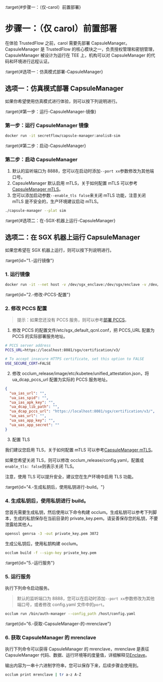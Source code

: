 :target{#步骤一：（仅-carol）前置部署}

# 步骤一：（仅 carol）前置部署

在体验 TrustedFlow 之前，carol 需要先部署 CapsuleManager。CapsuleManager 是 TrustedFlow 的核心模块之一，负责授权管理和密钥管理，CapsuleManager 被设计为运行在 TEE 上，机构可以对 CapsuleManager 的代码和环境进行远程认证。

:target{#选项一：仿真模式部署-CapsuleManager}

## 选项一：仿真模式部署 CapsuleManager

如果你希望使用仿真模式进行体验，则可以按下列说明进行。

:target{#第一步：运行-CapsuleManager-镜像}

### 第一步：运行 CapsuleManager 镜像

```bash
docker run -it secretflow/capsule-manager:anolis8-sim
```

:target{#第二步：启动-CapsuleManager}

### 第二步：启动 CapsuleManager

1. 默认的监听端口为 8888，您可以在启动时添加`--port xx`参数修改为其他端口号。
2. CapsuleManager 默认启用 mTLS，关于如何配置 mTLS 可以参考[CapsuleManager mTLS](https://github.com/secretflow/capsule-manager/blob/master/README.md#mutual-tls)。
3. 您可以添加启动参数`--enable_tls false`来关闭 mTLS 功能，注意关闭 mTLS 是不安全的，生产环境建议启动 mTLS。

```bash
./capsule-manager --plat sim
```

:target{#选项二：在-SGX-机器上运行-CapsuleManager}

## 选项二：在 SGX 机器上运行 CapsuleManager

如果您希望在 SGX 机器上运行，则可以按下列说明进行。

:target{id="1.-运行镜像"}

### 1. 运行镜像

```bash
docker run -it --net host -v /dev/sgx_enclave:/dev/sgx/enclave -v /dev/sgx_provision:/dev/sgx/provision --privileged=true secretflow/capsule-manager-release:ubuntu20-latest
```

:target{id="2.-修改-PCCS-配置"}

### 2. 修改 PCCS 配置

> 提示：如果您还没有 PCCS 服务，则可以参考[部署 PCCS](../architecture/tee/sgx.mdx#如何部署pccs服务)。

1. 修改 PCCS 的配置文件/etc/sgx\_default\_qcnl.conf，把 PCCS\_URL 配置为 PCCS 的实际部署服务地址。

```bash
# PCCS server address
PCCS_URL=https://localhost:8081/sgx/certification/v3/

# To accept insecure HTTPS certificate, set this option to FALSE
USE_SECURE_CERT=FALSE
```

2. 修改 occlum\_release/image/etc/kubetee/unified\_attestation.json，将 ua\_dcap\_pccs\_url 配置为实际的 PCCS 服务地址。

```json
{
  "ua_ias_url": "",
  "ua_ias_spid": "",
  "ua_ias_apk_key": "",
  "ua_dcap_lib_path": "",
  "ua_dcap_pccs_url": "https://localhost:8081/sgx/certification/v3/",
  "ua_uas_url": "",
  "ua_uas_app_key": "",
  "ua_uas_app_secret": ""
}
```

3. 配置 TLS

我们建议您启用 TLS，关于如何配置 mTLS 可以参考[CapsuleManager mTLS](https://github.com/secretflow/capsule-manager/blob/master/README#mutual-tls)。

如果您希望关闭 TLS，则可以修改 occlum\_release/config.yaml，配置成`enable_tls: false`则表示关闭 TLS。

注意，使用 TLS 可以提升安全，建议您在生产环境中启用 TLS 功能。

:target{id="4.-生成私钥后，使用私钥进行-build。"}

### 4. 生成私钥后，使用私钥进行 build。

您首先需要生成私钥，然后使用以下命令构建 occlum。生成私钥可以参考下列脚本，生成的私钥保存在当前目录的 private\_key.pem。请妥善保存您的私钥，不要泄露给其他人。

```bash
openssl genrsa -3 -out private_key.pem 3072
```

生成公私钥后，使用私钥构建 occlum。

```bash
occlum build -f --sign-key private_key.pem
```

:target{id="5.-运行服务"}

### 5. 运行服务

执行下列命令启动服务。

> 默认的监听端口为 8888，您可以在启动时添加`--port xx`参数修改为其他端口号，或者修改 config.yaml 文件中的`port`。

```bash
occlum run /bin/auth-manager --config_path /host/config.yaml
```

:target{id="6.-获取-CapsuleManager-的-mrenclave"}

### 6. 获取 CapsuleManager 的 mrenclave

执行下列命令可以获得 CapsuleManager 的 mrenclave，mrenclave 是表征 CapsuleManager 代码、数据、运行环境等的度量值，详细解释见[Enclave](../architecture/tee/sgx.mdx#enclave)。

输出内容为一串十六进制字符串，您可以保存下来，后续步骤会使用到。

```bash
occlum print mrenclave | tr a-z A-Z
```

